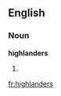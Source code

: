{{see|Highlanders}}
==English==

===Noun===
'''highlanders'''

# {{plural of|[[highlander]]}}

[[fr:highlanders]]
